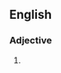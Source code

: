{{also|mid-size}}

==English==

===Adjective===
{{en-adj|-}}

# {{alternative spelling of|mid-size|lang=en}}